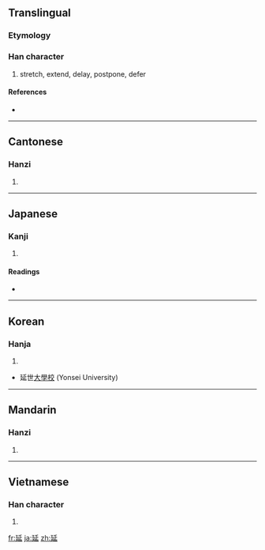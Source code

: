 ==Translingual==

===Etymology===
{{Han compound|丿|㢟|c1=p|c2=s|ls=psc}}

===Han character===
{{Han char|rn=54|rad=廴|as=04|sn=7|four=1240<sub>1</sub>|canj=弓大竹卜一 (NKHYM), 弓大竹卜女 (NKHYV)}}

# stretch, extend, delay, postpone, defer

====References====
* {{Han ref|kx=0352.300|dkj=09569|dj=0666.180|hdz=10404.010|uh=5EF6|ud=24310|bh=A9B5|bd=43445}}

----

==Cantonese==

===Hanzi===
{{yue-hanzi|jyut=|y=yin4}}

# {{defn|Cantonese|sort=廴04}}

----

==Japanese==

===Kanji===
{{ja-kanji|grade=6|rs=廴04}}

# {{defn|Japanese}}

====Readings====
* {{ja-readings|on=[[えん]] (en)|kun=[[のびる]] (nobiru), [[のばす]] (nobasu)}}

----

==Korean==

===Hanja===
{{ko-hanja|hangeul=연|rv=yeon|mr=yŏn}}

# {{defn|Korean|sort=廴04}}
* 延世[[大學校]] (Yonsei University)

----

==Mandarin==

===Hanzi===
{{cmn-hanzi|pin=[[yán]] ([[yan2]])|wg=yen<sup>2</sup>}}

# {{defn|Mandarin|sort=廴04}}

----

==Vietnamese==

===Han character===
{{vi-hantu|[[diên]], [[dang]], [[dan]]|rs=廴04}}

# {{defn|Vietnamese|sort=廴04}}

[[fr:延]]
[[ja:延]]
[[zh:延]]